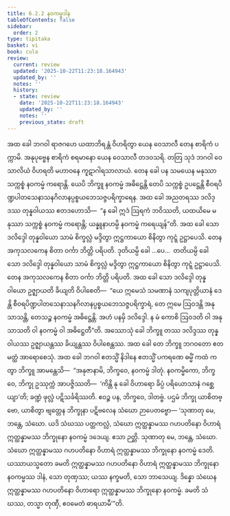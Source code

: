 ```yaml
---
title: 6.2.2 နဝကမ္မဒါန
tableOfContents: false
sidebar:
  order: 2
type: tipitaka
basket: vi
book: cula
review:
  current: review
  updated: '2025-10-22T11:23:18.164943'
  updated_by: ''
  notes: ''
  history:
  - state: review
    date: '2025-10-22T11:23:18.164943'
    updated_by: ''
    notes: ''
    previous_state: draft
---
```



<ReviewStatus review={frontmatter.review} showDetails={true} />

<HypothesisAnnotation frontmatter={frontmatter} />

<DynamicBreadcrumb />

<Division number="308" book="cula" e="ch" v="4" p="307">

<Paragraph number="1330" book="cula">
အထ ခေါ ဘဂဝါ ရာဇဂဟေ ယထာဘိရန္တံ ဝိဟရိတွာ ယေန ဝေသာလီ တေန စာရိကံ ပက္ကာမိ. အနုပုဗ္ဗေန စာရိကံ စရမာနော ယေန ဝေသာလီ တဒဝသရိ. တတြ သုဒံ ဘဂဝါ ဝေသာလိယံ ဝိဟရတိ မဟာဝနေ ကူဋာဂါရသာလာယံ. တေန ခေါ ပန သမယေန မနုဿာ သက္ကစ္စံ နဝကမ္မံ ကရောန္တိ. ယေပိ ဘိက္ခူ နဝကမ္မံ အဓိဋ္ဌေန္တိ တေပိ သက္ကစ္စံ ဥပဋ္ဌေန္တိ စီဝရပိဏ္ဍပါတသေနာသနဂိလာနပ္ပစ္စယဘေသဇ္ဇပရိက္ခာရေန. အထ ခေါ အညတရဿ ဒလိဒ္ဒဿ တုန္နဝါယဿ ဧတဒဟောသိ—  “န ခေါ ဣဒံ ဩရကံ ဘဝိဿတိ, ယထယိမေ မနုဿာ သက္ကစ္စံ နဝကမ္မံ ကရောန္တိ; ယန္နူနာဟမ္ပိ နဝကမ္မံ ကရေယျန်”တိ. အထ ခေါ သော ဒလိဒ္ဒေါ တုန္နဝါယော သာမံ စိက္ခလ္လံ မဒ္ဒိတွာ ဣဋ္ဌကာယော စိနိတွာ ကုဋ္ဋံ ဥဋ္ဌာပေသိ. တေန အကုသလကေန စိတာ ဝင်္ကာ ဘိတ္တိ ပရိပတိ. ဒုတိယမ္ပိ ခေါ …ပေ…  တတိယမ္ပိ ခေါ သော ဒလိဒ္ဒေါ တုန္နဝါယော သာမံ စိက္ခလ္လံ မဒ္ဒိတွာ ဣဋ္ဌကာယော စိနိတွာ ကုဋ္ဋံ ဥဋ္ဌာပေသိ. တေန အကုသလကေန စိတာ ဝင်္ကာ ဘိတ္တိ ပရိပတိ. အထ ခေါ သော ဒလိဒ္ဒေါ တုန္နဝါယော ဥဇ္ဈာယတိ ခိယျတိ ဝိပါစေတိ—  “ယေ ဣမေသံ သမဏာနံ သကျပုတ္တိယာနံ ဒေန္တိ စီဝရပိဏ္ဍပါတသေနာသနဂိလာနပ္ပစ္စယဘေသဇ္ဇပရိက္ခာရံ, တေ ဣမေ ဩဝဒန္တိ အနုသာသန္တိ, တေသဉ္စ နဝကမ္မံ အဓိဋ္ဌေန္တိ. အဟံ ပနမှိ ဒလိဒ္ဒေါ. န မံ ကောစိ ဩဝဒတိ ဝါ အနုသာသတိ ဝါ နဝကမ္မံ ဝါ အဓိဋ္ဌေတီ”တိ.
</Paragraph>

<Paragraph number="1331" book="cula">
အဿောသုံ ခေါ ဘိက္ခူ တဿ ဒလိဒ္ဒဿ တုန္နဝါယဿ ဥဇ္ဈာယန္တဿ ခိယျန္တဿ ဝိပါစေန္တဿ. အထ ခေါ တေ ဘိက္ခူ ဘဂဝတော ဧတမတ္ထံ အာရောစေသုံ. အထ ခေါ ဘဂဝါ ဧတသ္မိံ နိဒါနေ ဧတသ္မိံ ပကရဏေ ဓမ္မိံ ကထံ ကတွာ ဘိက္ခူ အာမန္တေသိ—  “အနုဇာနာမိ, ဘိက္ခဝေ, နဝကမ္မံ ဒါတုံ. နဝကမ္မိကော, ဘိက္ခဝေ, ဘိက္ခု ဥဿုက္ကံ အာပဇ္ဇိဿတိ—  ‘ကိန္တိ နု ခေါ ဝိဟာရော ခိပ္ပံ ပရိယောသာနံ ဂစ္ဆေယျာ’တိ; ခဏ္ဍံ ဖုလ္လံ ပဋိသင်္ခရိဿတိ. ဧဝဉ္စ ပန, ဘိက္ခဝေ, ဒါတဗ္ဗံ. ပဌမံ ဘိက္ခု ယာစိတဗ္ဗော, ယာစိတွာ ဗျတ္တေန ဘိက္ခုနာ ပဋိဗလေန သံဃော ဉာပေတဗ္ဗော—
</Paragraph>

</Division>
<Division number="309" book="cula" e="ch" v="4" p="308">

<Paragraph number="1332" book="cula">
‘သုဏာတု မေ, ဘန္တေ, သံဃော. ယဒိ သံဃဿ ပတ္တကလ္လံ, သံဃော ဣတ္ထန္နာမဿ ဂဟပတိနော ဝိဟာရံ ဣတ္ထန္နာမဿ ဘိက္ခုနော နဝကမ္မံ ဒဒေယျ. ဧသာ ဉတ္တိ.
</Paragraph>

<Paragraph number="1333" book="cula">
သုဏာတု မေ, ဘန္တေ, သံဃော. သံဃော ဣတ္ထန္နာမဿ ဂဟပတိနော ဝိဟာရံ ဣတ္ထန္နာမဿ ဘိက္ခုနော နဝကမ္မံ ဒေတိ. ယဿာယသ္မတော ခမတိ ဣတ္ထန္နာမဿ ဂဟပတိနော ဝိဟာရံ ဣတ္ထန္နာမဿ ဘိက္ခုနော နဝကမ္မဿ ဒါနံ, သော တုဏှဿ; ယဿ နက္ခမတိ, သော ဘာသေယျ.
</Paragraph>

<Paragraph number="1334" book="cula">
ဒိန္နော သံဃေန ဣတ္ထန္နာမဿ ဂဟပတိနော ဝိဟာရော ဣတ္ထန္နာမဿ ဘိက္ခုနော နဝကမ္မံ. ခမတိ သံဃဿ, တသ္မာ တုဏှီ, ဧဝမေတံ ဓာရယာမီ’”တိ.
</Paragraph>
</Division>